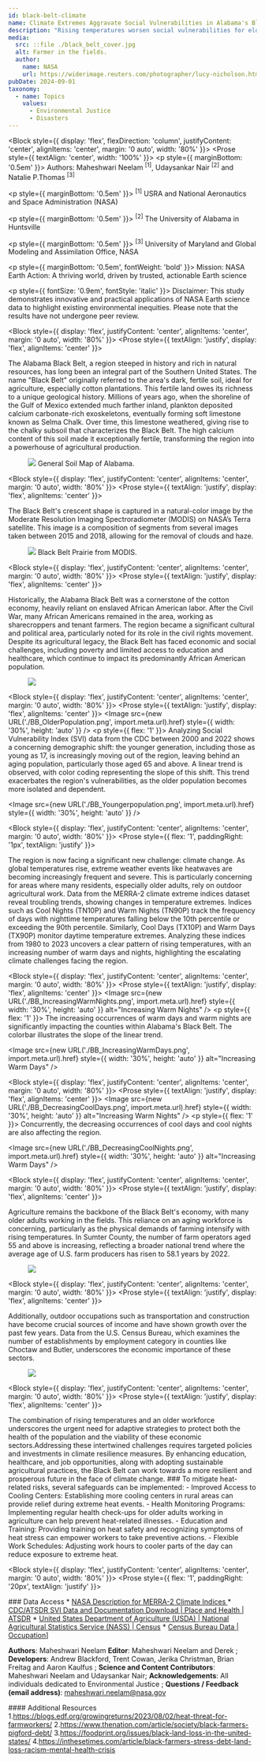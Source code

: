 ```yaml
---
id: black-belt-climate
name: Climate Extremes Aggravate Social Vulnerabilities in Alabama's Black Belt
description: "Rising temperatures worsen social vulnerabilities for elder population by increasing their heat-related health risks."
media:
  src: ::file ./black_belt_cover.jpg
  alt: Farmer in the fields.
  author:
    name: NASA
    url: https://widerimage.reuters.com/photographer/lucy-nicholson.html
pubDate: 2024-09-01
taxonomy:
  - name: Topics
    values:
      - Environmental Justice
      - Disasters
---
```


<Block style={{ display: 'flex', flexDirection: 'column', justifyContent: 'center', alignItems: 'center', margin: '0 auto', width: '80%' }}>
  <Prose style={{ textAlign: 'center', width: '100%' }}>
    <p style={{ marginBottom: '0.5em' }}>
      Authors: Maheshwari Neelam <sup>[1]</sup>, Udaysankar Nair <sup>[2]</sup> and Natalie P.Thomas <sup>[3]</sup>
    </p>
    <p style={{ marginBottom: '0.5em' }}>
      <sup>[1]</sup> USRA and National Aeronautics and Space Administration (NASA)
    </p>
    <p style={{ marginBottom: '0.5em' }}>
      <sup>[2]</sup> The University of Alabama in Huntsville
    </p>
    <p style={{ marginBottom: '0.5em' }}>
      <sup>[3]</sup> University of Maryland and Global Modeling and Assimilation Office, NASA
    </p>
    <p style={{ marginBottom: '0.5em', fontWeight: 'bold' }}>
      Mission: NASA Earth Action: A thriving world, driven by trusted, actionable Earth science
    </p>
    <p style={{ fontSize: '0.9em', fontStyle: 'italic' }}>
      Disclaimer: This study demonstrates innovative and practical applications of NASA Earth science data to highlight existing environmental inequities. Please note that the results have not undergone peer review.
    </p>
  </Prose>
</Block>

<Block style={{ display: 'flex', justifyContent: 'center', alignItems: 'center', margin: '0 auto', width: '80%' }}>
  <Prose style={{ textAlign: 'justify', display: 'flex', alignItems: 'center' }}>
    <p>
    The Alabama Black Belt, a region steeped in history and rich in natural resources, has long been an integral part of the Southern United States. The name "Black Belt" originally referred to the area's dark, fertile soil, ideal for agriculture, especially cotton plantations. This fertile land owes its richness to a unique geological history. Millions of years ago, when the shoreline of the Gulf of Mexico extended much farther inland, plankton deposited calcium carbonate-rich exoskeletons, eventually forming soft limestone known as Selma Chalk. Over time, this limestone weathered, giving rise to the chalky subsoil that characterizes the Black Belt. The high calcium content of this soil made it exceptionally fertile, transforming the region into a powerhouse of agricultural production.
    </p>
  </Prose>
  <Figure style={{ flex: '1', maxWidth: '50%' }}>
    <Image
      src={new URL('./BB_alabamasoil.png', import.meta.url).href}
      style={{maxWidth: '800%', height: 'auto' }}
    />
    <Caption attrAuthor='Data.gov' attrUrl='https://www.loc.gov/item/90684182/'>
      General Soil Map of Alabama.
    </Caption>
  </Figure>
</Block>

<Block style={{ display: 'flex', justifyContent: 'center', alignItems: 'center', margin: '0 auto', width: '80%' }}>
  <Prose style={{ textAlign: 'justify', display: 'flex', alignItems: 'center' }}>
    <p>
     The Black Belt's crescent shape is captured in a natural-color image by the Moderate Resolution Imaging Spectroradiometer (MODIS) on NASA’s Terra satellite. This image is a composition of segments from several images taken between 2015 and 2018, allowing for the removal of clouds and haze.  
    </p>
  </Prose>
  <Figure style={{ flex: '0 0 auto'}}>
    <Image
      src={new URL('./blackbelt_tmo_2015-2018_lrg.jpg', import.meta.url).href}
      style={{maxWidth: '800px', height: 'auto' }}
    />
    <Caption attrAuthor='Data.gov' attrUrl='https://earthobservatory.nasa.gov/images/92321/black-belt-prairie'>
      Black Belt Prairie from MODIS.
    </Caption>
  </Figure>
</Block>

<Block style={{ display: 'flex', justifyContent: 'center', alignItems: 'center', margin: '0 auto', width: '80%' }}>
  <Prose style={{ textAlign: 'justify', display: 'flex', alignItems: 'center' }}>
    <p>
     Historically, the Alabama Black Belt was a cornerstone of the cotton economy, heavily reliant on enslaved African American labor. After the Civil War, many African Americans remained in the area, working as sharecroppers and tenant farmers. The region became a significant cultural and political area, particularly noted for its role in the civil rights movement. Despite its agricultural legacy, the Black Belt has faced economic and social challenges, including poverty and limited access to education and healthcare, which continue to impact its predominantly African American population.
    </p>
  </Prose>
  <Figure style={{ flex: '0 0 auto', marginLeft: '5px' }}>
    <Image
      src={new URL('./Black_cotton_farming_family.jpg', import.meta.url).href}
      style={{ maxWidth: '100%', height: 'auto' }}
    />
  </Figure> 
</Block>

<Block style={{ display: 'flex', justifyContent: 'center', alignItems: 'center', margin: '0 auto', width: '80%' }}>
  <Prose style={{ textAlign: 'justify', display: 'flex', alignItems: 'center' }}>
    <Image
        src={new URL('./BB_OlderPopulation.png', import.meta.url).href}
        style={{ width: '30%', height: 'auto' }}
    />
    <p style={{ flex: '1' }}>
      Analyzing Social Vulnerability Index (SVI) data from the CDC between 2000 and 2022 shows a concerning demographic shift: the younger generation, including those as young as 17, is increasingly moving out of the region, leaving behind an aging population, particularly those aged 65 and above. A linear trend is observed, with color coding representing the slope of this shift. This trend exacerbates the region's vulnerabilities, as the older population becomes more isolated and dependent. 
    </p>
    <Image
        src={new URL('./BB_Youngerpopulation.png', import.meta.url).href}
        style={{ width: '30%', height: 'auto' }}
    />
  </Prose>
</Block>

<Block style={{ display: 'flex', justifyContent: 'center', alignItems: 'center', margin: '0 auto', width: '80%' }}>
  <Prose style={{ flex: '1', paddingRight: '1px', textAlign: 'justify' }}>
    <p>
      The region is now facing a significant new challenge: climate change. As global temperatures rise, extreme weather events like heatwaves are becoming increasingly frequent and severe. This is particularly concerning for areas where many residents, especially older adults, rely on outdoor agricultural work. Data from the MERRA-2 climate extreme indices dataset reveal troubling trends, showing changes in temperature extremes. Indices such as Cool Nights (TN10P) and Warm Nights (TN90P) track the frequency of days with nighttime temperatures falling below the 10th percentile or exceeding the 90th percentile. Similarly, Cool Days (TX10P) and Warm Days (TX90P) monitor daytime temperature extremes. Analyzing these indices from 1980 to 2023 uncovers a clear pattern of rising temperatures, with an increasing number of warm days and nights, highlighting the escalating climate challenges facing the region.
    </p>
  </Prose>
</Block>

<Block style={{ display: 'flex', justifyContent: 'center', alignItems: 'center', margin: '0 auto', width: '80%' }}>
  <Prose style={{ textAlign: 'justify', display: 'flex', alignItems: 'center' }}>
    <Image
        src={new URL('./BB_IncreasingWarmNights.png', import.meta.url).href}
        style={{ width: '30%', height: 'auto' }}
        alt="Increasing Warm Nights"
    />
    <p style={{ flex: '1' }}>
      The increasing occurrences of warm days and warm nights are significantly impacting the counties within Alabama's Black Belt. The colorbar illustrates the slope of the linear trend. 
    </p>
    <Image
        src={new URL('./BB_IncreasingWarmDays.png', import.meta.url).href}
        style={{ width: '30%', height: 'auto' }}
        alt="Increasing Warm Days"
    />
  </Prose>
</Block>

<Block style={{ display: 'flex', justifyContent: 'center', alignItems: 'center', margin: '0 auto', width: '80%' }}>
  <Prose style={{ textAlign: 'justify', display: 'flex', alignItems: 'center' }}>
    <Image
        src={new URL('./BB_DecreasingCoolDays.png', import.meta.url).href}
        style={{ width: '30%', height: 'auto' }}
        alt="Increasing Warm Nights"
    />
    <p style={{ flex: '1' }}>
      Concurrently, the decreasing occurrences of cool days and cool nights are also affecting the region. 
    </p>
    <Image
        src={new URL('./BB_DecreasingCoolNights.png', import.meta.url).href}
        style={{ width: '30%', height: 'auto' }}
        alt="Increasing Warm Days"
    />
  </Prose>
</Block>

<Block style={{ display: 'flex', justifyContent: 'center', alignItems: 'center', margin: '0 auto', width: '80%' }}>
  <Prose style={{ textAlign: 'justify', display: 'flex', alignItems: 'center' }}>
    <p>
      Agriculture remains the backbone of the Black Belt's economy, with many older adults working in the fields. This reliance on an aging workforce is concerning, particularly as the physical demands of farming intensify with rising temperatures. In Sumter County, the number of farm operators aged 55 and above is increasing, reflecting a broader national trend where the average age of U.S. farm producers has risen to 58.1 years by 2022.
    </p>
  </Prose>
  <Figure style={{ flex: '0 0 auto', marginLeft: '5px' }}>
    <Image
      src={new URL('./BB_AgeOperators_Sumter.png', import.meta.url).href}
      style={{ maxWidth: '700px', height: 'auto' }}
    />
  </Figure> 
</Block>

<Block style={{ display: 'flex', justifyContent: 'center', alignItems: 'center', margin: '0 auto', width: '80%' }}>
  <Prose style={{ textAlign: 'justify', display: 'flex', alignItems: 'center' }}>
    <p>
     Additionally, outdoor occupations such as transportation and construction have become crucial sources of income and have shown growth over the past few years. Data from the U.S. Census Bureau, which examines the number of establishments by employment category in counties like Choctaw and Butler, underscores the economic importance of these sectors.
    </p>
  </Prose>
  <Figure style={{ flex: '0 0 auto', marginLeft: '5px' }}>
    <Image
      src={new URL('./BB_Employ_Choctaw.png', import.meta.url).href}
      style={{ maxWidth: '105%', height: 'auto' }}
    />
  </Figure> 
</Block>

<Block style={{ display: 'flex', justifyContent: 'center', alignItems: 'center', margin: '0 auto', width: '80%' }}>
  <Prose style={{ textAlign: 'justify', display: 'flex', alignItems: 'center' }}>
    <p>
     The combination of rising temperatures and an older workforce underscores the urgent need for adaptive strategies to protect both the health of the population and the viability of these economic sectors.Addressing these intertwined challenges requires targeted policies and investments in climate resilience measures. By enhancing education, healthcare, and job opportunities, along with adopting sustainable agricultural practices, the Black Belt can work towards a more resilient and prosperous future in the face of climate change. 
     ### To mitigate heat-related risks, several safeguards can be implemented:
     - Improved Access to Cooling Centers: Establishing more cooling centers in rural areas can provide relief during extreme heat events.
     - Health Monitoring Programs: Implementing regular health check-ups for older adults working in agriculture can help prevent heat-related illnesses.
     - Education and Training: Providing training on heat safety and recognizing symptoms of heat stress can empower workers to take preventive actions.
     - Flexible Work Schedules: Adjusting work hours to cooler parts of the day can reduce exposure to extreme heat.
    </p>
  </Prose>
</Block>

<Block style={{ display: 'flex', justifyContent: 'center', alignItems: 'center', margin: '0 auto', width: '80%' }}>
  <Prose style={{ flex: '1', paddingRight: '20px', textAlign: 'justify' }}>
    <p>
     ### Data Access
     * [NASA Description for MERRA-2 Climate Indices ](https://search.earthdata.nasa.gov/search/granules?p=C1949649168-GES_DISC&pg[0][v]=f&pg[0][gsk]=-start_date&q=MERRA-2%20extremes&tl=1724265744.288!3!!/)
     * [CDC/ATSDR SVI Data and Documentation Download | Place and Health | ATSDR](https://www.atsdr.cdc.gov/placeandhealth/svi/data_documentation_download.html)
     * [United States Department of Agriculture (USDA) | National Agricultural Statistics Service (NASS) | Census](https://www.nass.usda.gov/)
     * [Census Bureau Data | Occupation](https://www.census.gov/topics/employment/industry-occupation.html)]
    </p>
    <p>
     **Authors**: Maheshwari Neelam 
     **Editor**: Maheshwari Neelam and Derek ; 
     **Developers**: Andrew Blackford, Trent Cowan, Jerika Christman, Brian Freitag and Aaron Kaulfus ;
     **Science and Content Contributors**: Maheshwari Neelam and Udaysankar Nair;
     **Acknowledgements**: All individuals dedicated to Environmental Justice ;
     **Questions / Feedback (email address)**: maheshwari.neelam@nasa.gov
    </p>
    <p>
     #### Additional Resources
     1.https://blogs.edf.org/growingreturns/2023/08/02/heat-threat-for-farmworkers/ 
     2.https://www.thenation.com/article/society/black-farmers-pigford-debt/
     3.https://foodprint.org/issues/black-land-loss-in-the-united-states/
     4.https://inthesetimes.com/article/black-farmers-stress-debt-land-loss-racism-mental-health-crisis
    </p>

  </Prose>
</Block>




